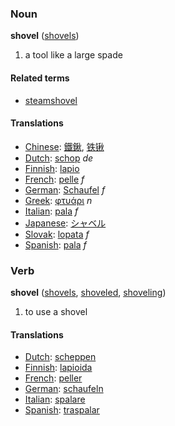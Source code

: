===Noun===
'''shovel''' ([[shovels]])

# a tool like a large spade

====Related terms====
*[[steamshovel]]

====Translations====
*[[Chinese]]: [[鐵鍬]], [[铁锹]]
*[[Dutch]]: [[schop]] ''de''
*[[Finnish]]: [[lapio]]
*[[French]]: [[pelle]] ''f''
*[[German]]: [[Schaufel]] ''f''
*[[Greek]]: [[φτυάρι]] ''n''
*[[Italian]]: [[pala]] ''f''
*[[Japanese]]: [[シャベル]]
*[[Slovak]]: [[lopata]] ''f''
*[[Spanish]]: [[pala]] ''f''

===Verb===
'''shovel''' ([[shovels]], [[shoveled]], [[shoveling]])

# to use a shovel

====Translations====
*[[Dutch]]: [[scheppen]]<!-- needs checking -->
*[[Finnish]]: [[lapioida]]
*[[French]]: [[peller]]
*[[German]]: [[schaufeln]]
*[[Italian]]: [[spalare]]
*[[Spanish]]: [[traspalar]]